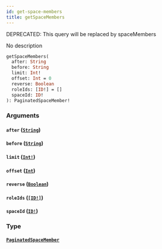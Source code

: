 ```yaml
---
id: get-space-members
title: getSpaceMembers
---
```


<span class="badge badge--warning">DEPRECATED: This query will be replaced by spaceMembers</span>

No description

```graphql
getSpaceMembers(
  after: String
  before: String
  limit: Int!
  offset: Int = 0
  reverse: Boolean
  roleIds: [ID!] = []
  spaceId: ID!
): PaginatedSpaceMember!

```

### Arguments

#### `after` ([`String`](/docs/graphql/scalars/string))

#### `before` ([`String`](/docs/graphql/scalars/string))

#### `limit` ([`Int!`](/docs/graphql/scalars/int))

#### `offset` ([`Int`](/docs/graphql/scalars/int))

#### `reverse` ([`Boolean`](/docs/graphql/scalars/boolean))

#### `roleIds` ([`[ID!]`](/docs/graphql/scalars/id))

#### `spaceId` ([`ID!`](/docs/graphql/scalars/id))

### Type

#### [`PaginatedSpaceMember`](/docs/graphql/objects/paginated-space-member)
